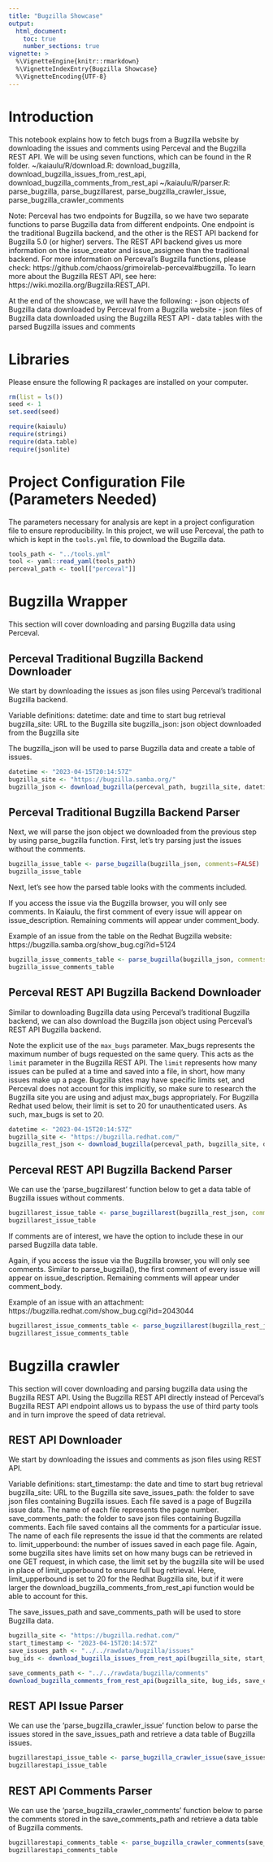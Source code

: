 ```yaml
---
title: "Bugzilla Showcase"
output: 
  html_document:
    toc: true
    number_sections: true
vignette: >
  %\VignetteEngine{knitr::rmarkdown}
  %\VignetteIndexEntry{Bugzilla Showcase}
  %\VignetteEncoding{UTF-8}
---
```

# Introduction
This notebook explains how to fetch bugs from a Bugzilla website by downloading the issues and comments using Perceval and the Bugzilla REST API. We will be using seven functions, which can be found in the R folder.
  ~/kaiaulu/R/download.R: download_bugzilla, download_bugzilla_issues_from_rest_api, download_bugzilla_comments_from_rest_api
  ~/kaiaulu/R/parser.R: parse_bugzilla, parse_bugzillarest, parse_bugzilla_crawler_issue, parse_bugzilla_crawler_comments

Note: Perceval has two endpoints for Bugzilla, so we have two separate functions to parse Bugzilla data from different endpoints. One endpoint is the traditional Bugzilla backend, and the other is the REST API backend for Bugzilla 5.0 (or higher) servers. The REST API backend gives us more information on the issue_creator and issue_assignee than the traditional backend. For more information on Perceval's Bugzilla functions, please check: https://github.com/chaoss/grimoirelab-perceval#bugzilla. To learn more about the Bugzilla REST API, see here: https://wiki.mozilla.org/Bugzilla:REST_API.

At the end of the showcase, we will have the following:
- json objects of Bugzilla data downloaded by Perceval from a Bugzilla website
- json files of Bugzilla data downloaded using the Bugzilla REST API
- data tables with the parsed Bugzilla issues and comments

# Libraries

Please ensure the following R packages are installed on your computer. 

```r
rm(list = ls())
seed <- 1
set.seed(seed)

require(kaiaulu)
require(stringi)
require(data.table)
require(jsonlite)
```

# Project Configuration File (Parameters Needed)
The parameters necessary for analysis are kept in a project configuration file to ensure reproducibility. In this project, we will use Perceval, the path to which is kept in the `tools.yml` file, to download the Bugzilla data. 
```r
tools_path <- "../tools.yml"
tool <- yaml::read_yaml(tools_path)
perceval_path <- tool[["perceval"]]
```

# Bugzilla Wrapper
This section will cover downloading and parsing Bugzilla data using Perceval.

## Perceval Traditional Bugzilla Backend Downloader
We start by downloading the issues as json files using Perceval's traditional Bugzilla backend.

Variable definitions:
  datetime: date and time to start bug retrieval
  bugzilla_site: URL to the Bugzilla site
  bugzilla_json: json object downloaded from the Bugzilla site

The bugzilla_json will be used to parse Bugzilla data and create a table of issues.

```r
datetime <- "2023-04-15T20:14:57Z"
bugzilla_site <- "https://bugzilla.samba.org/"
bugzilla_json <- download_bugzilla(perceval_path, bugzilla_site, datetime, backend="bugzilla")
```

## Perceval Traditional Bugzilla Backend Parser
Next, we will parse the json object we downloaded from the previous step by using parse_bugzilla function.
First, let's try parsing just the issues without the comments.
```r
bugzilla_issue_table <- parse_bugzilla(bugzilla_json, comments=FALSE)
bugzilla_issue_table
```

Next, let's see how the parsed table looks with the comments included.

If you access the issue via the Bugzilla browser, you will only see comments. In Kaiaulu, the first comment of every issue will appear on issue_description. Remaining comments will appear under comment_body.

Example of an issue from the table on the Redhat Bugzilla website: https://bugzilla.samba.org/show_bug.cgi?id=5124

```r
bugzilla_issue_comments_table <- parse_bugzilla(bugzilla_json, comments=TRUE)
bugzilla_issue_comments_table
```

## Perceval REST API Bugzilla Backend Downloader
Similar to downloading Bugzilla data using Perceval's traditional Bugzilla backend, we can also download the Bugzilla json object using Perceval's REST API Bugzilla backend.

Note the explicit use of the `max_bugs` parameter. Max_bugs represents the maximum number of bugs requested on the same query. This acts as the `limit` parameter in the Bugzilla REST API. The `limit` represents how many issues can be pulled at a time and saved into a file, in short, how many issues make up a page. Bugzilla sites may have specific limits set, and Perceval does not account for this implicitly, so make sure to research the Bugzilla site you are using and adjust max_bugs appropriately. For Bugzilla Redhat used below, their limit is set to 20 for unauthenticated users. As such, max_bugs is set to 20.
```r
datetime <- "2023-04-15T20:14:57Z"
bugzilla_site <- "https://bugzilla.redhat.com/"
bugzilla_rest_json <- download_bugzilla(perceval_path, bugzilla_site, datetime, backend="bugzillarest", max_bugs=20)
```

## Perceval REST API Bugzilla Backend Parser
We can use the 'parse_bugzillarest' function below to get a data table of Bugzilla issues without comments.

```r
bugzillarest_issue_table <- parse_bugzillarest(bugzilla_rest_json, comments=FALSE)
bugzillarest_issue_table
```

If comments are of interest, we have the option to include these in our parsed Bugzilla data table.

Again, if you access the issue via the Bugzilla browser, you will only see comments. Similar to parse_bugzilla(), the first comment of every issue will appear on issue_description. Remaining comments will appear under comment_body.

Example of an issue with an attachment: https://bugzilla.redhat.com/show_bug.cgi?id=2043044

```r
bugzillarest_issue_comments_table <- parse_bugzillarest(bugzilla_rest_json, comments=TRUE)
bugzillarest_issue_comments_table
```

# Bugzilla crawler
This section will cover downloading and parsing bugzilla data using the Bugzilla REST API. 
Using the Bugzilla REST API directly instead of Perceval's Bugzilla REST API endpoint allows us to bypass the use of third party tools and in turn improve the speed of data retrieval.

## REST API Downloader
We start by downloading the issues and comments as json files using REST API.

Variable definitions:
  start_timestamp: the date and time to start bug retrieval
  bugzilla_site: URL to the Bugzilla site
  save_issues_path: the folder to save json files containing Bugzilla issues. Each file saved is a page of Bugzilla issue data.
  The name of each file represents the page number.
  save_comments_path: the folder to save json files containing Bugzilla comments. Each file saved contains all the comments for a particular issue. The name of each file represents the issue id that the comments are related to.
  limit_upperbound: the number of issues saved in each page file. Again, some bugzilla sites have limits set on how many bugs
can be retrieved in one GET request, in which case, the limit set by the bugzilla site will be used in place of
limit_upperbound to ensure full bug retrieval. Here, limit_upperbound is set to 20 for the Redhat Bugzilla site, but if it were larger the download_bugzilla_comments_from_rest_api function would be able to account for this.

The save_issues_path and save_comments_path will be used to store Bugzilla data.
```r
bugzilla_site <- "https://bugzilla.redhat.com/"
start_timestamp <- "2023-04-15T20:14:57Z"
save_issues_path <- "../../rawdata/bugzilla/issues"
bug_ids <- download_bugzilla_issues_from_rest_api(bugzilla_site, start_timestamp, save_issues_path, limit_upperbound=20)
```

```r
save_comments_path <- "../../rawdata/bugzilla/comments"
download_bugzilla_comments_from_rest_api(bugzilla_site, bug_ids, save_comments_path)
```


## REST API Issue Parser
We can use the 'parse_bugzilla_crawler_issue' function below to parse the issues stored in the save_issues_path and retrieve a data table of Bugzilla issues.
```r
bugzillarestapi_issue_table <- parse_bugzilla_crawler_issue(save_issues_path)
bugzillarestapi_issue_table
```

## REST API Comments Parser
We can use the 'parse_bugzilla_crawler_comments' function below to parse the comments stored in the save_comments_path and retrieve a data table of Bugzilla comments.
```r
bugzillarestapi_comments_table <- parse_bugzilla_crawler_comments(save_comments_path)
bugzillarestapi_comments_table
```
